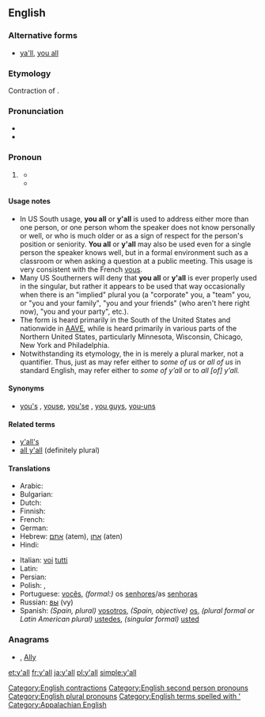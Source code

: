 ==English==
{{wikipedia}}

===Alternative forms===
* [[ya'll]], [[you all]]

===Etymology===
Contraction of {{term|you all}}.

===Pronunciation===
* {{IPA|/jɑːl/}}
* {{homophones|yawl}}

===Pronoun===
{{en-pron|pos=[[y]][[']][[all]]}} 

# {{chiefly|US|regional|dialect|US South|colloquial}} {{non-gloss definition|[[Plural]] form of [[you]] or [[singular]] [[formal]] form of '''you'''.}}
#* {{quote-book
|year=1987
|author=Judson D. Hale
|title=The education of a Yankee: an American memoir
|page=3
|passage=Much later, after dozens of the men had come up to me to shake my hand (with both of theirs) and say "'''Y'all''' come back soon, hear? ...}}
#* {{quote-book
|year=2007
|author=Roy Blount
|title=Long time leaving: dispatches from up South
|page=117
|passage=People in the South do indeed seem to be addressing a single person as "'''y'all'''." For instance, a restaurant patron might ask a waiter, "What '''y'all''' got for dessert tonight?" In that case, "'''y'all'''" refers collectively to the people who run the restaurant.}}

====Usage notes====
*In US South usage, '''you all''' or '''y'all''' is used to address either more than one person, or one person whom the speaker does not know personally or well, or who is much older or as a sign of respect for the person's position or seniority. '''You all''' or '''y'all''' may also be used even for a single person the speaker knows well, but in a formal environment such as a classroom or when asking a question at a public meeting. This usage is very consistent with the French [[vous]].
*Many US Southerners will deny that '''you all''' or '''y'all''' is ever properly used in the singular, but rather it appears to be used that way occasionally when there is an "implied" plural you (a "corporate" you, a "team" you, or "you and your family", "you and your friends" (who aren't here right now), "you and your party", etc.).
*The form {{term|y'all}} is heard primarily in the South of the United States and nationwide in [[AAVE]], while {{term|youse}} is heard primarily in various parts of the Northern United States, particularly Minnesota, Wisconsin, Chicago, New York and Philadelphia.
*Notwithstanding its etymology, the {{term|all}} in {{term|y’all}} is merely a plural marker, not a quantifier. Thus, just as {{term|us}} may refer either to ''some of us'' or ''all of us'' in standard English, {{term|y’all}} may refer either to ''some of y’all'' or to ''all [of] y’all.''

====Synonyms====
* {{sense|plural you}} [[you's]] {{qualifier|rare}}, [[youse]], [[you'se]] {{qualifier|New York, Australian, slang}}, [[you guys]], [[you-uns]] {{qualifier|rural|rural, Midwestern and Appalachian US; slang}}

====Related terms====
* [[y'all's]] {{qualifier|possessive}}
* [[all y'all]] (definitely plural)

====Translations====
{{trans-top|plural of you}}
* Arabic: {{Arab|[[أنتم]]}} {{unicode|ʔantum}} {{m}}
* Bulgarian: {{t+|bg|вие}}
* Dutch: {{t+|nl|jullie}}
* Finnish: {{t+|fi|te}}
* French: {{t+|fr|vous}}
* German: {{t+|de|ihr}}
* Hebrew: [[אתם]] (atem), [[אתן]] (aten)
* Hindi: {{t|hi|तुम सब|xs=Hindi}}
{{trans-mid}}
* Italian: [[voi]] [[tutti]]
* Latin: {{t+|la|vos}}
* Persian: {{t+|fa|شما|alt=شُما|tr=ʃomā|xs=Persian}}
* Polish: {{t-|pl|panie}}, {{t+|pl|państwo}}
* Portuguese: [[vocês]], ''(formal:)'' os [[senhores]]/as [[senhoras]]
* Russian: [[вы]] (vy)
* Spanish: ''(Spain, plural)'' [[vosotros]], ''(Spain, objective)'' [[os]], ''(plural formal or Latin American plural)'' [[ustedes]], ''(singular formal)'' [[usted]]
{{trans-bottom}}

===Anagrams===
* {{alphagram|[[ally#English|ally]]}} , [[Ally#English|Ally]]

[[Category:English contractions]]
[[Category:English second person pronouns]]
[[Category:English plural pronouns]]
[[Category:English terms spelled with ']]
[[Category:Appalachian English]]

[[et:y'all]]
[[fr:y'all]]
[[ja:y'all]]
[[pl:y'all]]
[[simple:y'all]]